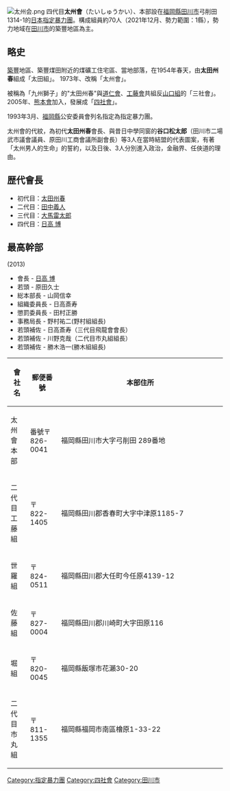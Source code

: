 {{Unreferenced |time=2008-03-04T03:33:38+00:00 }}
[[File:太州会.png|thumb]]
四代目'''太州會'''（たいしゅうかい）、本部設在[[福岡縣|福岡縣]][[田川市|田川市]]弓削田1314-1的[[日本|日本]][[指定暴力團|指定暴力團]]。構成組員約70人（2021年12月、勢力範圍：1縣），勢力地域在[[田川市|田川市]]的築豐地區為主。

==略史==

[[築豐|築豐]]地區、築豐煤田附近的煤礦工住宅區、當地部落，在1954年春天，由'''太田州春'''組成「太田組」。 1973年、改稱「太州會」。

被稱為「九州獅子」的"太田州春"與[[道仁會|道仁會]]、[[工藤會|工藤會]]共組反[[山口組|山口組]]的「三社會」。2005年、[[熊本會|熊本會]]加入，發展成「[[四社會|四社會]]」。

1993年3月、[[福岡縣|福岡縣]]公安委員會列名指定為指定暴力團。

太州會的代紋，為初代'''太田州春'''會長、與昔日中學同窗的'''谷口松太郎'''（田川市二場武市議會議員、原田川工商會議所副會長）等3人在當時結盟的代表圖案，有著「太州男人的生命」的誓約，以及日後、3人分別進入政治，金融界、任俠道的理由。

==歴代會長==

*初代目：[[太田州春|太田州春]]
*二代目：[[田中義人|田中義人]]
*三代目：[[大馬雷太郎|大馬雷太郎]]
*四代目：[[日高博|日高 博]]

==最高幹部==
(2013)
* 會長 - [[日高博|日高 博]]
* 若頭 - 原田久士
* 総本部長 - 山岡信幸
* 組織委員長 - 日高斎寿
* 懲罰委員長 - 田村正勝
* 事務局長 - 野村祐二(野村組組長)
* 若頭補佐 - 日高斎寿（三代目飛龍會會長）
* 若頭補佐 - 川野克哉（二代目市丸組組長）
* 若頭補佐 - 勝木浩一(勝木組組長)


{|class="wikitable" style="text-align: left; background-color: #ffffff;"
!會社名!!郵便番號!!本部住所
|-
|style="height: 30px;" | 太州會本部 
|style="height: 30px;" | 番號〒826-0041
|style="width: 370px;" | 福岡縣田川市大字弓削田 289番地
|-
|style="height: 30px;" |二代目工藤組   
| 〒822-1405
| 福岡縣田川郡香春町大字中津原1185-7 
|-
|style="height: 30px;" |世羅組  
| 〒824-0511
| 福岡縣田川郡大任町今任原4139-12
|-
|style="height: 30px;" |佐藤組       
|〒827-0004  
|福岡縣田川郡川崎町大字田原116
|-
|style="height: 30px;" |堀 組   
|〒820-0045 
|福岡縣飯塚市花瀨30-20
|-
|style="height: 30px;" |二代目市丸組   
|〒811-1355
|福岡縣福岡市南區檜原1-33-22
|}

{{指定暴力團}}

{{DEFAULTSORT:Taishu-kai}}
[[Category:指定暴力團|Category:指定暴力團]]
[[Category:四社會|Category:四社會]]
[[Category:田川市|Category:田川市]]